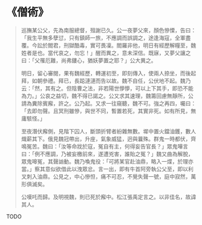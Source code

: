 # 《僧術》

> 巡撫某公父，先為南服總督，殂謝已久。公一夜夢父來，顏色慘慄，告曰：「我生平無多孽愆，只有鎮師一旅，不應調而誤調之，途逢海寇，全軍盡覆。今訟於閻君，刑獄酷毒，實可畏凜。閻羅非他，明日有經歷解糧至，魏姓者是也。當代哀之，勿忘！」醒而異之，意未深信。既寐，又夢父讓之曰：「父罹厄難，尚弗鏤心，猶妖夢置之耶？」公大異之。
>
> 明日，留心審閱，果有魏經歷，轉運初至，即刻傳入，使兩人捺坐，而後起拜，如朝參禮。拜已，長跽漣漣而告以故。魏不自任，公伏地不起。魏乃云：「然，其有之。但陰曹之法，非若陽世懜懜，可以上下其手，即恐不能為力。」公哀之益切，魏不得已諾之。公又求其速理，魏籌回慮無靜所，公請為糞除賓廨，許之。公乃起。又求一往窺聽，魏不可。強之再四，囑曰：「去即勿聲。且冥刑雖慘，與世不同，暫置若死，其實非死。如有所見，無庸駭怪。」
>
> 至夜潛伏廨側，見階下囚人，斷頭折臂者紛雜無數。墀中置火鐺油鑊，數人熾薪其下。俄見魏冠帶出，升座，氣象威猛，迥與曩殊。群鬼一時都伏，齊鳴冤苦。魏曰：「汝等命戕於寇，冤自有主，何得妄告官長？」眾鬼嘩言曰：「例不應調，乃被妄檄前來，遂遭兇害，誰貽之冤？」魏又曲為解脫，眾鬼嗥冤，其聲訩動。魏乃喚鬼役：「可將某官赴油鼎，略入一煠，於理亦當。」察其意似欲借此以洩眾忿。言一出，即有牛首阿旁執公父至，即以利叉刺入油鼎。公見之，中心慘怛，痛不可忍，不覺失聲一號，庭中寂然，萬形俱滅矣。
>
> 公嘆吒而歸。及明視魏，則已死於廨中。松江張禹定言之。以非佳名，故諱其人。

TODO
